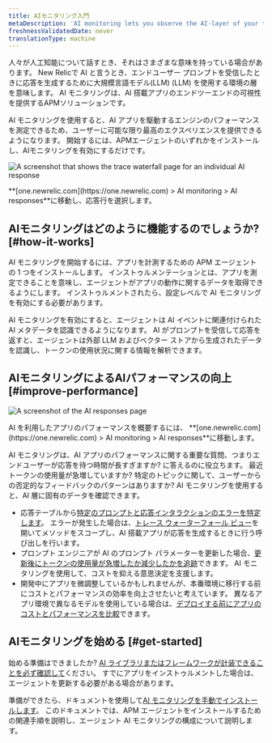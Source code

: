 ```yaml
---
title: AIモニタリング入門
metaDescription: 'AI monitoring lets you observe the AI-layer of your tech stack, giving you a holistic overview of the health and performance of your AI-powered app.'
freshnessValidatedDate: never
translationType: machine
---
```




人々が人工知能について話すとき、それはさまざまな意味を持っている場合があります。 New Relicで AI と言うとき、エンドユーザー プロンプトを受信したときに応答を生成するために大規模言語モデル(LLM) (LLM) を使用する環境の層を意味します。 AI モニタリングは、AI 搭載アプリのエンドツーエンドの可視性を提供するAPMソリューションです。

AI モニタリングを使用すると、AI アプリを駆動するエンジンのパフォーマンスを測定できるため、ユーザーに可能な限り最高のエクスペリエンスを提供できるようになります。 開始するには、APMエージェントのいずれかをインストールし、AIモニタリングを有効にするだけです。

<img
  title="Trace waterfall for AI monitoring"
  alt="A screenshot that shows the trace waterfall page for an individual AI response"
  src={aiTraceViewIntroPage}
/>

<figcaption>
  **[one.newrelic.com](https://one.newrelic.com) > AI monitoring > AI responses**に移動し、応答行を選択します。
</figcaption>

## AIモニタリングはどのように機能するのでしょうか? [#how-it-works]

AI モニタリングを開始するには、アプリを計測するための APM エージェントの 1 つをインストールします。 インストゥルメンテーションとは、アプリを測定できることを意味し、エージェントがアプリの動作に関するデータを取得できるようにします。 インストゥルメントされたら、設定レベルで AI モニタリングを有効にする必要があります。

AI モニタリングを有効にすると、エージェントは AI イベントに関連付けられた AI メタデータを認識できるようになります。 AI がプロンプトを受信して応答を返すと、エージェントは外部 LLM およびベクター ストアから生成されたデータを認識し、トークンの使用状況に関する情報を解析できます。

## AIモニタリングによるAIパフォーマンスの向上 [#improve-performance]

<img
  title="AI responses page"
  alt="A screenshot of the AI responses page"
  src={aiAIResponsesOverview}
/>

<figcaption>
  AI を利用したアプリのパフォーマンスを概要するには、 **[one.newrelic.com](https://one.newrelic.com) > AI monitoring > AI responses**に移動します。
</figcaption>

AI モニタリングは、AI アプリのパフォーマンスに関する重要な質問、つまりエンドユーザーが応答を待つ時間が長すぎますか? に答えるのに役立ちます。 最近トークンの使用量が急増していますか? 特定のトピックに関して、ユーザーからの否定的なフィードバックのパターンはありますか? AI モニタリングを使用すると、AI 層に固有のデータを確認できます。

* 応答テーブルから[特定のプロンプトと応答インタラクションのエラーを特定します](/docs/ai-monitoring/view-ai-data/#ai-responses)。 エラーが発生した場合は、[トレース ウォーターフォール ビュー](/docs/ai-monitoring/view-ai-data/#ai-response-trace-view)を開いてメソッドをスコープし、AI 搭載アプリが応答を生成するときに行う呼び出しを行います。
* プロンプト エンジニアが AI のプロンプト パラメーターを更新した場合、[更新後にトークンの使用量が急増したか減少したかを追跡](/docs/ai-monitoring/view-ai-data)できます。 AI モニタリングを使用して、コストを抑える意思決定を支援します。
* 開発中にアプリを微調整しているかもしれませんが、本番環境に移行する前にコストとパフォーマンスの効率を向上させたいと考えています。 異なるアプリ環境で異なるモデルを使用している場合は、[デプロイする前にアプリのコストとパフォーマンスを比較](/docs/ai-monitoring/view-ai-data/#model-comparison)できます。

## AIモニタリングを始める [#get-started]

始める準備はできましたか? [AI ライブラリまたはフレームワークが計装できることを必ず確認して](/docs/ai-monitoring/compatibility-requirements-ai-monitoring)ください。 すでにアプリをインストゥルメントした場合は、エージェントを更新する必要がある場合があります。

準備ができたら、ドキュメントを使用して[AI モニタリングを手動でインストールします](/install/ai-monitoring)。 このドキュメントでは、APM エージェントをインストールするための関連手順を説明し、エージェント AI モニタリングの構成について説明します。